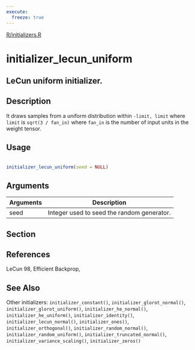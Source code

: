 ```yaml
---
execute:
  freeze: true
---
```


[R/initializers.R](https://github.com/rstudio/keras//blob/main/R/initializers.R#L294) 

# initializer_lecun_uniform

## LeCun uniform initializer.

## Description
 It draws samples from a uniform distribution within `-limit, limit` where `limit` is `sqrt(3 / fan_in)` where `fan_in` is the number of input units in the weight tensor. 


## Usage
```r
 
initializer_lecun_uniform(seed = NULL) 
```

## Arguments
|Arguments|Description|
|---|---|
| seed | Integer used to seed the random generator. |


## Section

## References

  LeCun 98, Efficient Backprop, 




## See Also
 Other initializers:  `initializer_constant()`, `initializer_glorot_normal()`, `initializer_glorot_uniform()`, `initializer_he_normal()`, `initializer_he_uniform()`, `initializer_identity()`, `initializer_lecun_normal()`, `initializer_ones()`, `initializer_orthogonal()`, `initializer_random_normal()`, `initializer_random_uniform()`, `initializer_truncated_normal()`, `initializer_variance_scaling()`, `initializer_zeros()` 

